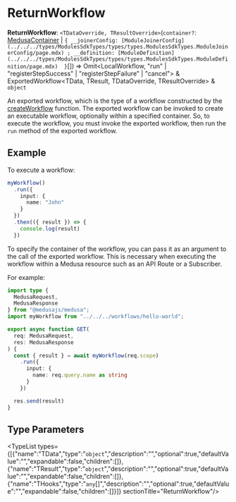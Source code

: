 
# ReturnWorkflow

 **ReturnWorkflow**: `<TDataOverride, TResultOverride>`(`container?`: [MedusaContainer](../../../medusa/types/medusa.MedusaContainer/page.mdx) \| ``{ __joinerConfig: [ModuleJoinerConfig](../../../types/ModulesSdkTypes/types/types.ModulesSdkTypes.ModuleJoinerConfig/page.mdx) ; __definition: [ModuleDefinition](../../../types/ModulesSdkTypes/types/types.ModulesSdkTypes.ModuleDefinition/page.mdx)  }``[]) => Omit&#60;LocalWorkflow, "run" \| "registerStepSuccess" \| "registerStepFailure" \| "cancel"&#62; & ExportedWorkflow&#60;TData, TResult, TDataOverride, TResultOverride&#62; & `object`

An exported workflow, which is the type of a workflow constructed by the [createWorkflow](../../functions/workflows.createWorkflow/page.mdx) function. The exported workflow can be invoked to create
an executable workflow, optionally within a specified container. So, to execute the workflow, you must invoke the exported workflow, then run the
`run` method of the exported workflow.

## Example

To execute a workflow:

```ts
myWorkflow()
  .run({
    input: {
      name: "John"
    }
  })
  .then(({ result }) => {
    console.log(result)
  })
```

To specify the container of the workflow, you can pass it as an argument to the call of the exported workflow. This is necessary when executing the workflow
within a Medusa resource such as an API Route or a Subscriber.

For example:

```ts
import type {
  MedusaRequest,
  MedusaResponse
} from "@medusajs/medusa";
import myWorkflow from "../../../workflows/hello-world";

export async function GET(
  req: MedusaRequest,
  res: MedusaResponse
) {
  const { result } = await myWorkflow(req.scope)
    .run({
      input: {
        name: req.query.name as string
      }
    })

  res.send(result)
}
```

## Type Parameters

<TypeList types={[{"name":"TData","type":"`object`","description":"","optional":true,"defaultValue":"","expandable":false,"children":[]},{"name":"TResult","type":"`object`","description":"","optional":true,"defaultValue":"","expandable":false,"children":[]},{"name":"THooks","type":"`any`[]","description":"","optional":true,"defaultValue":"","expandable":false,"children":[]}]}  sectionTitle="ReturnWorkflow"/>
